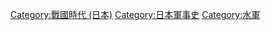 [[Category:戰國時代_(日本)|Category:戰國時代 (日本)]]
[[Category:日本軍事史|Category:日本軍事史]]
[[Category:水軍|Category:水軍]]